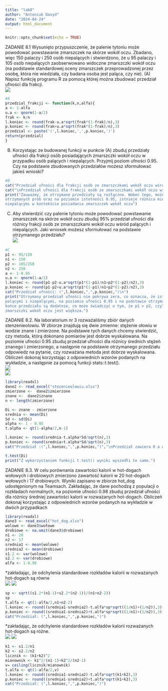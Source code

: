 ```yaml
---
title: "lab8"
author: "Antoniuk Davyd"
date: "2024-04-24"
output: html_document
---
```


```r
knitr::opts_chunk$set(echo = TRUE)
```
ZADANIE 8.1
Wysunięto przypuszczenie, że palenie tytoniu może powodować powstawanie zmarszczek
na skórze wokół oczu. Zbadano, więc 150 palaczy i 250 osób niepalących i stwierdzono, że u 95 palaczy i
105 osób niepalących zaobserwowano widoczne zmarszczki wokół oczu (na podstawie standardowej oceny
zmarszczek przeprowadzonej przez osobę, która nie wiedziała, czy badana osoba jest paląca, czy nie).
(A) Napisz funkcję programu R za pomocą której można zbudować przedział ufności dla frakcji.<br>
![](1a.jpg)
```r
#A
przedzial_frakcji <- function(k,n,alfa){
a <- 1-alfa
u.a <- qnorm(1-a/2)
frak <- k/n
l.koniec <- round(frak-u.a*sqrt(frak*(1-frak)/n),3)
p.koniec <- round(frak+u.a*sqrt(frak*(1-frak)/n),3)
przedzial <- paste('(',l.koniec,',',p.koniec,')')
return(przedzial)
}
```
(B) Korzystając ze budowanej funkcji w punkcie (A) zbuduj przedziały ufności dla frakcji osób posiadających zmarszczki wokół oczu w przypadku osób palących i niepalących. Przyjmij poziom ufności 0.95. Czy na podstawie zbudowanych przedziałów możesz sformułować jakieś wnioski?
```r
#B
cat("Przedział ufności dla frakcji osób ze zmarszczkami wokół oczu wśród palących",przedzial_frakcji(95,150,0.95))
cat("\nPrzedział ufności dla frakcji osób ze zmarszczkami wokół oczu wśród niepalących",przedzial_frakcji(105,250,0.95),"\n")
print("Zauważmy, że otrzymane przedziały są rozłączne. Wobec tego, możemy przypuszczać, że na podstawie
otrzymanych prób oraz na poziomie istotności 0.95, istnieje różnica między osobami palącymi tytoń i
niepalącymi w kontekście posiadania zmarszczek wokół oczu")

```
(C) Aby stwierdzić czy palenie tytoniu może powodować powstawanie zmarszczek na skórze wokół oczu zbuduj 95% przedział ufności dla różnicy frakcji osób ze zmarszczkami wokół oczu wśród palących i niepalących. Jaki wniosek możesz sformułować na podstawie otrzymanego przedziału?<br>
![](1c.jpg)
```r
#C
p1 <- 95/150
n1 <- 150
p2 <- 105/250
n2 <- 250
a <- 1-0.95
u.a <- qnorm(1-a/2)
l.koniec <- round(p1-p2-u.a*sqrt(p1*(1-p1)/n1+p2*(1-p2)/n2),3)
p.koniec <- round(p1-p2+u.a*sqrt(p1*(1-p1)/n1+p2*(1-p2)/n2),3)
cat("Przedział ufności: (",l.koniec,",",p.koniec,")\n")
print("Otrzymany przedział ufności nie pokrywa zera, co oznacza, że istnieje istotna różnica między osobami
palącymi i niepalącymi, na poziomie ufności 0.95 i na podstawie otrzymanych prób. Ponadto widzimy, że oba
końce przedziału są dodatnie, co może świadczyć o tym, że p1 > p2, czyli frakcja osób palących posiadających
zmarszczki wokół oczu jest większa.")
```
ZADANIE 8.2. Na laboratorium nr 3 rozważaliśmy zbiór danych stenzenieolowiu. W zbiorze znajdują się
dwie zmienne: stężenie ołowiu w wodzie znane i zmierzone. Na podstawie tych danych chcemy stwierdzić,
czy metoda, którą dokonano pomiarów jest dobrze wyskalowana.
Na poziomie ufności 0.95 zbuduj przedział ufności dla różnicy średnich stężeń znanego i zmierzonego, a
następnie na podstawie otrzymanego przedziału odpowiedz na pytanie, czy rozważana metoda jest dobrze
wyskalowana. Obliczeń dokonaj korzystając z odpowiednich wzorów podanych na wykładzie, a następnie za
pomocą funkcji stats::t.test().<br>
![](2_1.jpg)
<br>
![](2_2.jpg)
```r
library(readxl)
dane2 <- read_excel("stezenieolowiu.xlsx")
zmierzone <-  dane2$zmierzone 
znane <-  dane2$znane
n <- length(zmierzone)

Di <- znane - zmierzone
srednia <- mean(Di)
Sd <- sd(Di)
alpha <- 1 - 0.95
t.alpha <- qt(1-alpha/2,n-1)

l.koniec <- round(srednia-t.alpha*Sd/sqrt(n),3)
p.koniec <- round(srednia+t.alpha*Sd/sqrt(n),3)
cat("Przedział :(",l.koniec,",",p.koniec,")","\nPrzedział zawiera 0 a więc różnica jest nieistotna i to oznacza, że metoda jest poprawna.")
```
```r
t.test(Di)
print("Z wykorzystaniem funkcji t.test() wyniki wyszedłi te same.")
```

ZADANIE 8.3. W celu porównania zawartości kalorii w hot-dogach wołowych i drobiowych zmierzono
zawartość kalorii w 20 hot-dogach wołowych i 17 drobiowych. Wyniki zapisano w zbiorze hot_dog udostępnionym na Teamsach. Zakładając, że dane pochodzą z populacji o rozkładach normalnych, na poziomie ufności 0.98 zbuduj przedział ufności dla różnicy średniej zawartości kalorii w rozważanych hot-dogach.
Obliczeń dokonaj korzystając z odpowiednich wzorów podanych na wykładzie w dwóch przypadkach
```r
library(readxl)
dane3 <- read_excel("hot_dog.xlsx")
wolowe <- dane3$wołowe
drobiowe <- na.omit(dane3$drobiowe)
n1 <- 20
n2 <- 17
srednia1 <- mean(wolowe)
srednia2 <- mean(drobiowe)
s1.2 <- var(wolowe)
s2.2 <- var(drobiowe)
alfa <- 1-0.98
```
*zakładając, że odchylenia standardowe rozkładów kalorii w rozważanych hot-dogach są równe<br>
![](3a.jpg)
![](sp.jpg)
```r
sp <- sqrt((s1.2*(n1-1)+s2.2*(n2-1))/(n1+n2-2))
sp
t.alfa <- qt(1-alfa/2,n1+n2-2)
l.koniec <- round((srednia1-srednia2)-t.alfa*sp*sqrt((1/n1)+(1/n2)),3)
p.koniec <- round((srednia1-srednia2)+t.alfa*sp*sqrt((1/n1)+(1/n2)),3)
cat("Przedział: (",l.koniec,",",p.koniec,")")
```

*zakładając, że odchylenie standardowe rozkładów kalorii rozważanych hot-dogach są różne.<br>
![](3b.jpg)
![](v.jpg)
```r
k1 <- s1.2/n1
k2 <- s2.2/n2
licznik <- (k1+k2)^2
mianownik <- k1^2/(n1-1)+k2^2/(n2-1)
v= ceiling(licznik/mianownik)
t.alfa <- qt(1-alfa/2,v)
l.koniec <- round((srednia1-srednia2)-t.alfa*sqrt(k1+k2),3)
p.koniec <- round((srednia1-srednia2)+t.alfa*sqrt(k1+k2),3)
cat("Przedział: (",l.koniec,",",p.koniec,")")
```



